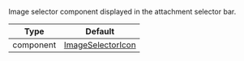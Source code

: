 Image selector component displayed in the attachment selector bar.


| Type               | Default      |
| - | - |
| component | [ImageSelectorIcon](https://github.com/GetStream/stream-chat-react-native/blob/master/package/src/components/AttachmentPicker/components/ImageSelectorIcon.tsx) |
